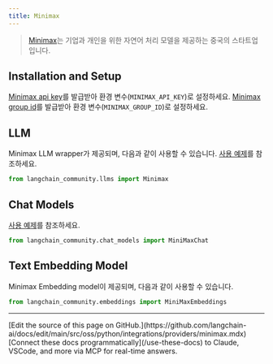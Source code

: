 ```yaml
---
title: Minimax
---
```


>[Minimax](https://api.minimax.chat)는 기업과 개인을 위한 자연어 처리 모델을 제공하는 중국의 스타트업입니다.

## Installation and Setup
[Minimax api key](https://api.minimax.chat/user-center/basic-information/interface-key)를 발급받아 환경 변수(`MINIMAX_API_KEY`)로 설정하세요.
[Minimax group id](https://api.minimax.chat/user-center/basic-information)를 발급받아 환경 변수(`MINIMAX_GROUP_ID`)로 설정하세요.


## LLM

Minimax LLM wrapper가 제공되며, 다음과 같이 사용할 수 있습니다.
[사용 예제](/oss/python/integrations/llms/minimax)를 참조하세요.

```python
from langchain_community.llms import Minimax
```

## Chat Models

[사용 예제](/oss/python/integrations/chat/minimax)를 참조하세요.

```python
from langchain_community.chat_models import MiniMaxChat
```

## Text Embedding Model

Minimax Embedding model이 제공되며, 다음과 같이 사용할 수 있습니다.
```python
from langchain_community.embeddings import MiniMaxEmbeddings
```

---

<Callout icon="pen-to-square" iconType="regular">
    [Edit the source of this page on GitHub.](https://github.com/langchain-ai/docs/edit/main/src/oss/python/integrations/providers/minimax.mdx)
</Callout>
<Tip icon="terminal" iconType="regular">
    [Connect these docs programmatically](/use-these-docs) to Claude, VSCode, and more via MCP for    real-time answers.
</Tip>
